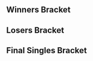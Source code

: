 {{DISPLAYTITLE: Super Smash Sundays 31: ''Melee'' Singles Bracket}}{{SetGame|melee}}{{tabs static
|name1=Overview
|link1=Super Smash Sundays/31/Melee
|name2=Singles Bracket
|link2=Super Smash Sundays/31/Melee/Singles Bracket
|name3=Doubles Bracket
|link3=Super Smash Sundays/31/Melee/Doubles Bracket
|This=2
}}
==Winners Bracket==
{{16DEWBracketA
|r1m1p1=Westballz |r1m1p1flag=us |r1m1p1score={{win}} |r1m1win=1
|r1m1p2=J666 |r1m1p2flag=us |r1m1p2score=

|r1m2p1=Matt |r1m2p1flag=us |r1m2p1score= |r1m2win=2
|r1m2p2=MikeHaze |r1m2p2flag=us |r1m2p2score={{win}}

|r1m3p1=Lucky |r1m3p1flag=us |r1m3p1score={{win}} |r1m3win=1
|r1m3p2=Vish|r1m3p2flag=us |r1m3p2score=

|r1m4p1=Tafokints|r1m4p1flag=us |r1m4p1score= |r1m4win=2
|r1m4p2=Tope |r1m4p2flag=us |r1m4p2score={{win}}

|r1m5p1=SFAT |r1m5p1flag=us |r1m5p1score={{win}} |r1m5win=1
|r1m5p2=Jace|r1m5p2flag=us |r1m5p2score=

|r1m6p1=Reno|r1m6p1flag=us |r1m6p1score= |r1m6win=2
|r1m6p2=Connorthekid |r1m6p2flag=us |r1m6p2score={{win}}

|r1m7p1=HugS |r1m7p1flag=us |r1m7p1score={{win}} |r1m7win=1
|r1m7p2=sherigami |r1m7p2flag=us |r1m7p2score=

|r1m8p1=Alex19|r1m8p1flag=us |r1m8p1score={{win}} |r1m8win=1
|r1m8p2=S2J|r1m8p2flag=us |r1m8p2score=

|r2m1p1=Westballz |r2m1p1flag=us |r2m1p1score={{win}} |r2m1win=1
|r2m1p2=MikeHaze |r2m1p2flag=us

|r2m2p1=Lucky |r2m2p1flag=us |r2m2p1score={{win}} |r2m2win=1
|r2m2p2=Tope |r2m2p2flag=us

|r2m3p1=SFAT |r2m3p1flag=us |r2m3p1score={{win}} |r2m3win=1
|r2m3p2=Connorthekid |r2m3p2flag=us

|r2m4p1=HugS |r2m4p1flag=us |r2m4win=2
|r2m4p2=Alex19 |r2m4p2flag=us |r2m4p2score={{win}}

|r3m1p1=Westballz |r3m1p1flag=us |r3m1win=2
|r3m1p2=Lucky |r3m1p2flag=us |r3m1p2score={{win}}

|r3m2p1=SFAT |r3m2p1flag=us |r3m2p1score={{win}} |r3m2win=1
|r3m2p2=Alex19 |r3m2p2flag=us
}}

==Losers Bracket==
{{32DELBracketSmwA
|tourneylink=Super Smash Sundays/31/Melee
|tourneyname=Super Smash Sundays 31
|l1placement=25-32
|l2placement=17-24
|l3placement=13-16
|l4placement=9-12
|l5placement=7-8
|l6placement=5-6
|l1m1p1=Strain |l1m1p1flag=us |l1m1p1score= |l1m1win=2
|l1m1p2=Lock |l1m1p2flag= |l1m1p2score={{win}}

|l1m2p1=LuigiKid |l1m2p1flag= |l1m2p1score= |l1m2win=2
|l1m2p2=KPAN |l1m2p2flag=us |l1m2p2score={{win}}

|l1m3p1=yeti |l1m3p1flag= |l1m3p1score={{win}} |l1m3win=1
|l1m3p2=A Man At Sea |l1m3p2flag= |l1m3p2score=

|l1m4p1=DendyPretendy |l1m4p1flag=us |l1m4p1score={{win}} |l1m4win=1
|l1m4p2=Neeco |l1m4p2flag= |l1m4p2score=

|l1m5p1=Oats |l1m5p1flag= |l1m5p1score= |l1m5win=2
|l1m5p2=Trichael Man |l1m5p2flag= |l1m5p2score={{win}}

|l1m6p1=SacaSuMoto |l1m6p1flag=us |l1m6p1score= |l1m6win=2
|l1m6p2=InTheYear420xXx… |l1m6p2flag= |l1m6p2score={{win}}

|l1m7p1=Peligro |l1m7p1flag= |l1m7p1score= |l1m7win=2
|l1m7p2=KoopaTroopa895 |l1m7p2flag=us |l1m7p2score={{win}}

|l1m8p1=Hyprid |l1m8p1flag=us |l1m8p1score={{win}} |l1m8win=1
|l1m8p2=toastbread |l1m8p2flag= |l1m8p2score=

|l2m1p1=J666 |l2m1p1flag=us |l2m1p1score={{win}} |l2m1win=1
|l2m1p2=Lock |l2m1p2flag= |l2m1p2score=

|l2m2p1=Matt |l2m2p1flag=us |l2m2p1score={{win}} |l2m2win=1
|l2m2p2=KPAN |l2m2p2flag=us |l2m2p2score=

|l2m3p1=Vish |l2m3p1flag=us |l2m3p1score={{win}} |l2m3win=1
|l2m3p2=yeti |l2m3p2flag= |l2m3p2score=

|l2m4p1=Tafokints |l2m4p1flag=us |l2m4p1score= |l2m4win=2
|l2m4p2=DendyPretendy |l2m4p2flag=us |l2m4p2score={{win}}

|l2m5p1=Jace |l2m5p1flag=us |l2m5p1score={{win}} |l2m5win=1
|l2m5p2=Trichael Man |l2m5p2flag= |l2m5p2score=

|l2m6p1=Reno |l2m6p1flag=us |l2m6p1score={{win}} |l2m6win=1
|l2m6p2=InTheYear420xXx… |l2m6p2flag= |l2m6p2score=

|l2m7p1=sherigami |l2m7p1flag=us |l2m7p1score= |l2m7win=2
|l2m7p2=KoopaTroopa895 |l2m7p2flag=us |l2m7p2score={{win}}

|l2m8p1=S2J |l2m8p1flag=us |l2m8p1score={{win}} |l2m8win=1
|l2m8p2=Hyprid |l2m8p2flag=us |l2m8p2score=

|l3m1p1=J666 |l3m1p1flag=us |l3m1p1score= |l3m1win=2
|l3m1p2=Matt |l3m1p2flag=us |l3m1p2score={{win}}

|l3m2p1=Vish |l3m2p1flag=us |l3m2p1score={{win}} |l3m2win=1
|l3m2p2=DendyPretendy |l3m2p2flag=us |l3m2p2score=

|l3m3p1=Jace |l3m3p1flag=us |l3m3p1score= |l3m3win=2
|l3m3p2=Reno |l3m3p2flag=us |l3m3p2score={{win}}

|l3m4p1=KoopaTroopa895 |l3m4p1flag=us |l3m4p1score= |l3m4win=2
|l3m4p2=S2J |l3m4p2flag=us |l3m4p2score={{win}}

|l4m1p1=HugS |l4m1p1flag=us |l4m1p1score={{win}} |l4m1win=1
|l4m1p2=Matt |l4m1p2flag=us |l4m1p2score=

|l4m2p1=Connorthekid |l4m2p1flag=us |l4m2p1score={{win}} |l4m2win=1
|l4m2p2=Vish |l4m2p2flag=us |l4m2p2score=

|l4m3p1=Tope |l4m3p1flag=us |l4m3p1score= |l4m3win=2
|l4m3p2=Reno |l4m3p2flag=us |l4m3p2score={{win}}

|l4m4p1=MikeHaze |l4m4p1flag=us |l4m4p1score= |l4m4win=2
|l4m4p2=S2J |l4m4p2flag=us |l4m4p2score={{win}}

|l5m1p1=HugS |l5m1p1flag=us |l5m1p1score={{win}} |l5m1win=1
|l5m1p2=Connorthekid |l5m1p2flag=us |l5m1p2score=

|l5m2p1=Reno |l5m2p1flag=us |l5m2p1score= |l5m2win=2
|l5m2p2=S2J |l5m2p2flag=us |l5m2p2score={{win}}

|l6m1p1=Westballz |l6m1p1flag=us |l6m1p1score={{win}} |l6m1win=1
|l6m1p2=HugS |l6m1p2flag=us |l6m1p2score=

|l6m2p1=Alex19 |l6m2p1flag=us |l6m2p1score= |l6m2win=2
|l6m2p2=S2J |l6m2p2flag=us |l6m2p2score={{win}}
}}
<onlyinclude>
==Final Singles Bracket==
{{DEFinalSmwBracket
|tourneylink=Super Smash Sundays/31/Melee
|tourneyname=Super Smash Sundays 31
|l1placement=4
|r2placement=3
|r3loserplacement=2
|r3winnerplacement=1

<!-- FROM WINNERS -->
|r1m1p1=Lucky|r1m1p1flag=us |r1m1p1score= |r1m1win=2
|r1m1p2=SFAT |r1m1p2flag=us |r1m1p2score={{win}}

<!-- FROM LOSERS -->
|l1m1p1=Westballz|l1m1p1flag=us |l1m1p1score={{win}} |l1m1win=1
|l1m1p2=S2J |l1m1p2flag=us |l1m1p2score=

<!-- LOSERS FINALS -->
|r2m1p1=Lucky|r2m1p1flag=us |r2m1p1score= |r2m1win=2
|r2m1p2=Westballz |r2m1p2flag=us |r2m1p2score={{win}}

<!-- GRAND FINALS -->
|r3m1p1=SFAT|r3m1p1flag=us |r3m1p1score=1 |r3m2p1score=2 |r3m1win=2
|r3m1p2=Westballz |r3m1p2flag=us |r3m1p2score=3 |r3m2p2score=3
|export_score=true
}}
</onlyinclude>
